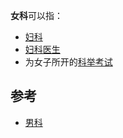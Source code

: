 {{wiktionarypar}}
'''女科'''可以指：
*[[妇科|妇科]]
*[[妇科医生|妇科医生]]
*为女子所开的[[科举考试|科举考试]]

==参考==
*[[男科|男科]]

{{Disambiguation|cat=二字消歧义}}